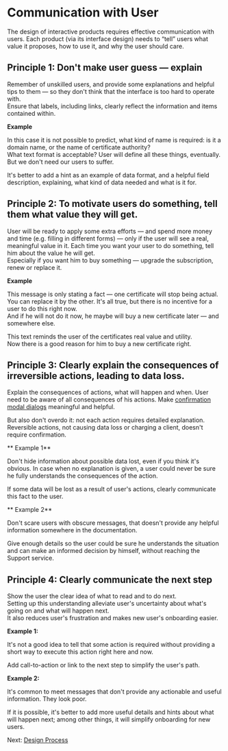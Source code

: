<Meta title="Principal/Communication with User"/>



# Communication with User
The design of interactive products requires effective communication with users. Each product (via its interface design) needs to “tell” users what value it proposes, how to use it, and why the user should care.

## Principle 1: Don't make user guess — explain
Remember of unskilled users, and provide some explanations and helpful tips to them — so they don't think that the interface is too hard to operate with.   
Ensure that labels, including links, clearly reflect the information and items contained within.

**Example**   
<!-- <span style="color:red">:fa-times-circle-o:</span> -->
In this case it is not possible to predict, what kind of name is required: is it a domain name, or the name of certificate authority?   
What text format is acceptable? User will define all these things, eventually. But we don't need our users to suffer.   
<!-- ![](1-Bad.png?sizes=422px) -->

<!-- <span style="color:green">:fa-check-circle-o:</span> -->
It's better to add a hint as an example of data format, and a helpful field description, explaining, what kind of data needed and what is it for.
<!-- ![](1-Good.png?sizes=423px) -->

## Principle 2: To motivate users do something, tell them what value they will get.
User will be ready to apply some extra efforts — and spend more money and time (e.g. filling in different forms) — only if the user will see a real, meaningful value in it. Each time you want your user to do something, tell him about the value he will get.   
Especially if you want him to buy something — upgrade the subscription, renew or replace it.

**Example**  
<!-- <span style="color:red">:fa-times-circle-o:</span> -->
This message is only stating a fact — one certificate will stop being actual.   
You can replace it by the other. It's all true, but there is no incentive for a user to do this right now.   
And if he will not do it now, he maybe will buy a new certificate later — and somewhere else.
<!-- ![](2.1-Bad.png?sizes=1059px) -->

<!-- <span style="color:green">:fa-check-circle-o:</span> -->
This text reminds the user of the certificates real value and utility.   
Now there is a good reason for him to buy a new certificate right.  
<!-- ![](2.1-Good.png?sizes=1059px) -->

## Principle 3: Clearly explain the consequences of irreversible actions, leading to data loss.
Explain the consequences of actions, what will happen and when. User need to be aware of all consequences of his actions. Make [confirmation modal dialogs](/ui-kit/layouts/modal-dialog/confirmation) meaningful and helpful.

But also don't overdo it: not each action requires detailed explanation. Reversible actions, not causing data loss or charging a client, doesn't require confirmation.

** Example 1**  
<!-- <span style="color:red">:fa-times-circle-o:</span> -->
Don't hide information about possible data lost, even if you think it's obvious. In case when no explanation is given, a user could never be sure he fully understands the consequences of the action.  
<!-- ![](3.1-Bad.png?sizes=635px) -->

<!-- <span style="color:green">:fa-check-circle-o:</span> -->
If some data will be lost as a result of user's actions, clearly communicate this fact to the user.   
<!-- ![](3.1-Good.png?sizes=634px) -->

** Example 2**  
<!-- <span style="color:red">:fa-times-circle-o:</span> -->
Don't scare users with obscure messages, that doesn't provide any helpful information somewhere in the documentation.  
<!-- ![](3.2-Bad.png?sizes=631px) -->

<!-- <span style="color:green">:fa-check-circle-o:</span> -->
Give enough details so the user could be sure he understands the situation and can make an informed decision by himself, without reaching the Support service.  
<!-- ![](3.2-Good.png?sizes=633px) -->

## Principle 4: Clearly communicate the next step
Show the user the clear idea of what to read and to do next.   
Setting up this understanding alleviate user's uncertainty about what's going on and what will happen next.  
It also reduces user's frustration and makes new user's onboarding easier.  

**Example 1:**  
<!-- <span style="color:red">:fa-times-circle-o:</span> -->
It's not a good idea to tell that some action is required without providing a short way to execute this action right here and now.  
<!-- ![](4.1-Bad.png?sizes=1015px) -->

<!-- <span style="color:green">:fa-check-circle-o:</span> -->
Add call-to-action or link to the next step to simplify the user's path.  
<!-- ![](4.1-Good.png?sizes=1017px) -->


**Example 2:**  
<!-- <span style="color:red">:fa-times-circle-o:</span> -->
It's common to meet messages that don't provide any actionable and useful information. They look poor.   
<!-- ![](4.2-Bad.png?sizes=362px) -->

<!-- <span style="color:green">:fa-check-circle-o:</span> -->
If it is possible, it's better to add more useful details and hints about what will happen next; among other things, it will simplify onboarding for new users.
<!-- ![](4.2-Good.png?sizes=362px) -->

Next: [Design Process](?path=/docs/principal-design-process--page#design-process)